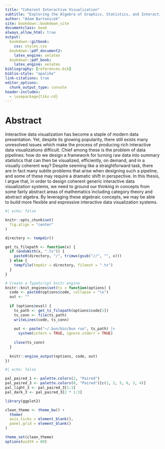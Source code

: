 ```yaml
---
title: "Coherent Interactive Visualization"
subtitle: "Exploring the Algebra of Graphics, Statistics, and Interaction"
author: "Adam Bartonicek"
site: bookdown::bookdown_site
documentclass: book
always_allow_html: true
output:
  bookdown::gitbook:
    css: styles.css
  bookdown::pdf_document2:
    latex_engine: xelatex
  bookdown::pdf_book:
    latex_engine: xelatex
bibliography: [references.bib]
biblio-style: "apalike"
link-citations: true
editor_options: 
  chunk_output_type: console
header-includes:
  - \usepackage{tikz-cd}
---
```


# Abstract 

Interactive data visualization has become a staple of modern data presentation. Yet, despite its growing popularity, there still exists many unresolved issues which make the process of producing rich interactive data visualizations difficult. Chief among these is the problem of data pipelines: how do we design a framework for turning raw data into summary statistics that can then be visualized, efficiently, on demand, and in a visually coherent way? Despite seeming like a straightforward task, there are in fact many subtle problems that arise when designing such a pipeline, and some of these may require a dramatic shift in perspective. In this thesis, I argue that, in order to design coherent generic interactive data visualization systems, we need to ground our thinking in concepts from some fairly abstract areas of mathematics including category theory and abstract algebra. By leveraging these algebraic concepts, we may be able to build more flexible and expressive interactive data visualization systems.

```r
#| echo: false

knitr::opts_chunk$set(
  fig.align = "center"
)

directory <- tempdir()

get_ts_filepath <- function(x) {
  if (endsWith(x, ".ts")) {
    paste0(directory, "/", trimws(gsub("//", "", x)))
  } else {
    tempfile(tmpdir = directory, fileext = ".ts")
  }
}

# Create a TypeScript knitr engine
knitr::knit_engines$set(ts = function(options) {
  code <- paste0(options$code, collapse = "\n")
  out <- ""
  
  if (options$eval) {
    ts_path <- get_ts_filepath(options$code[1]) 
    ts_conn <- file(ts_path)
    writeLines(code, ts_conn)
    
    out <- paste("~/.bun/bin/bun run", ts_path) |> 
      system(intern = TRUE, ignore.stderr = TRUE)
    
    close(ts_conn)
  }
  
  knitr::engine_output(options, code, out)
})

```

```r
#| echo: false

pal_paired_1 <- palette.colors(2, "Paired")
pal_paired_3 <- palette.colors(6, "Paired")[c(1, 2, 5, 6, 3, 4)]
pal_light_3 <- pal_paired_3[1:3]
pal_dark_3 <- pal_paired_3[2 * 1:3]

library(ggplot2)

clean_theme <- theme_bw() +
  theme(
  axis.ticks = element_blank(),
  panel.grid = element_blank()
)

theme_set(clean_theme)
options(width = 60)
```

\newcommand\then{⨾}

